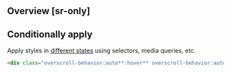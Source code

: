 ## Overview [sr-only]
<Overview/>

## Conditionally apply
Apply styles in [different states](/docs/states-and-queries) using selectors, media queries, etc.
```html
<div class="overscroll-behavior:auto**:hover** overscroll-behavior:auto**@sm** overscroll-behavior:auto**@dark** overscroll-behavior:auto**@print**">…</div>
```

